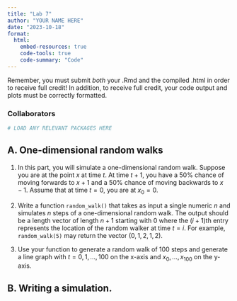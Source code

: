 ```yaml
---
title: "Lab 7"
author: "YOUR NAME HERE"
date: "2023-10-18"
format: 
  html:
    embed-resources: true
    code-tools: true
    code-summary: "Code"
---
```


Remember, you must submit *both* your .Rmd and the compiled .html in order to receive full credit! In addition, to receive full credit, your code output and plots must be correctly formatted.

### Collaborators

```r
# LOAD ANY RELEVANT PACKAGES HERE
```

## A. One-dimensional random walks

1. In this part, you will simulate a one-dimensional random walk. Suppose you are at the point $x$ at time $t$. At time $t+1$, you have a 50% chance of moving forwards to $x+1$ and a 50% chance of moving backwards to $x-1$. Assume that at time $t=0$, you are at $x_0=0$.

2. Write a function `random_walk()` that takes as input a single numeric $n$ and simulates $n$ steps of a one-dimensional random walk. The output should be a length vector of length $n+1$ starting with 0 where the $(i+1)$th entry represents the location of the random walker at time $t=i$. For example, `random_walk(5)` may return the vector $(0, 1, 2, 1, 2)$.

3. Use your function to generate a random walk of 100 steps and generate a line graph with $t=0,1,\ldots, 100$ on the x-axis and $x_0,\ldots, x_{100}$ on the y-axis.


## B. Writing a simulation.